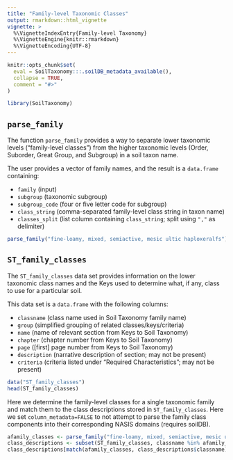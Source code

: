 ```yaml
---
title: "Family-level Taxonomic Classes"
output: rmarkdown::html_vignette
vignette: >
  %\VignetteIndexEntry{Family-level Taxonomy}
  %\VignetteEngine{knitr::rmarkdown}
  %\VignetteEncoding{UTF-8}
---
```


```r
knitr::opts_chunk$set(
  eval = SoilTaxonomy:::.soilDB_metadata_available(),
  collapse = TRUE,
  comment = "#>"
)
```

```r
library(SoilTaxonomy)
```

## `parse_family`

The function `parse_family` provides a way to separate lower taxonomic levels ("family-level classes") from the higher taxonomic levels (Order, Suborder, Great Group, and Subgroup) in a soil taxon name.

The user provides a vector of family names, and the result is a `data.frame` containing: 

 - `family` (input)
 - `subgroup` (taxonomic subgroup)
 - `subgroup_code` (four or five letter code for subgroup)
 - `class_string` (comma-separated family-level class string in taxon name)
 - `classes_split` (list column containing `class_string`; split using `","` as delimiter)

```r
parse_family("fine-loamy, mixed, semiactive, mesic ultic haploxeralfs")
```

## `ST_family_classes`

The `ST_family_classes` data set provides information on the lower taxonomic class names and the Keys used to determine what, if any, class to use for a particular soil.

This data set is a `data.frame` with the following columns:

 - `classname` (class name used in Soil Taxonomy family name)
 - `group` (simplified grouping of related classes/keys/criteria)
 - `name` (name of relevant section from Keys to Soil Taxonomy)
 - `chapter` (chapter number from Keys to Soil Taxonomy)
 - `page` ([first] page number from Keys to Soil Taxonomy)
 - `description` (narrative description of section; may not be present)
 - `criteria` (criteria listed under "Required Characteristics"; may not be present)

```r
data("ST_family_classes")
head(ST_family_classes)
```

Here we determine the family-level classes for a single taxonomic family and match them to the class descriptions stored in `ST_family_classes`. Here we set `column_metadata=FALSE` to not attempt to parse the family class components into their corresponding NASIS domains (requires soilDB).

```r
afamily_classes <- parse_family("fine-loamy, mixed, semiactive, mesic ultic haploxeralfs", column_metadata = FALSE)$classes_split[[1]]
class_descriptions <- subset(ST_family_classes, classname %in% afamily_classes)
class_descriptions[match(afamily_classes, class_descriptions$classname),]
```

